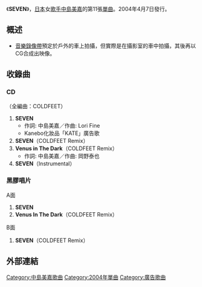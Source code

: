 {{Infobox Single
| Name           = SEVEN
| Cover          = SEVEN_SINGLE.JPG
| Artist         = [[中島美嘉|中島美嘉]]
| Album          = [[MUSIC_完美嘉音|MUSIC]]
| B-side         = 
| Released       = 2004年4月7日<br />2004年4月21日（黑膠唱片）
| Format         = [[CD|CD]]、數碼下載
| Recorded       = 
| Genre          = [[J-POP|J-POP]]
| Length         = 
| Label          = [[Sony_Music_Associated_Records|Sony Music Associated Records]]
| Writer         = 
| Producer       = 
| Certification  =
| Chart position = *週間最高排行第3位（[[Oricon|Oricon]]）
| Last single    = [[雪花_(單曲)|雪花]]<br />（2003年）
| This single    = '''SEVEN'''<br />（2004年）
| Next single    = [[火鳥_(中島美嘉單曲)|火鳥]]<br />（2004年）
}}
《'''SEVEN'''》，[[日本|日本]]女[[歌手|歌手]][[中島美嘉|中島美嘉]]的第11張[[單曲|單曲]]。2004年4月7日發行。

==概述==
*[[音樂錄像帶|音樂錄像帶]]預定於戶外的車上拍攝，但實際是在攝影室的車中拍攝，其後再以CG合成出映像。

== 收錄曲 ==
=== CD ===
（全編曲：COLDFEET）
#'''SEVEN'''
#*作詞: 中島美嘉／作曲: Lori Fine
#*Kanebo化妝品「KATE」廣告歌
#'''SEVEN'''（COLDFEET Remix）
#'''Venus in The Dark'''（COLDFEET Remix）
#*作詞: 中島美嘉／作曲: 岡野泰也
#'''SEVEN'''（Instrumental）

=== 黑膠唱片 ===
;A面
#'''SEVEN'''
#'''Venus In The Dark'''（COLDFEET Remix）
;B面
#'''SEVEN'''（COLDFEET Remix）

==外部連結==
{{中島美嘉}}

{{Single-stub}}

[[Category:中島美嘉歌曲|Category:中島美嘉歌曲]]
[[Category:2004年單曲|Category:2004年單曲]]
[[Category:廣告歌曲|Category:廣告歌曲]]